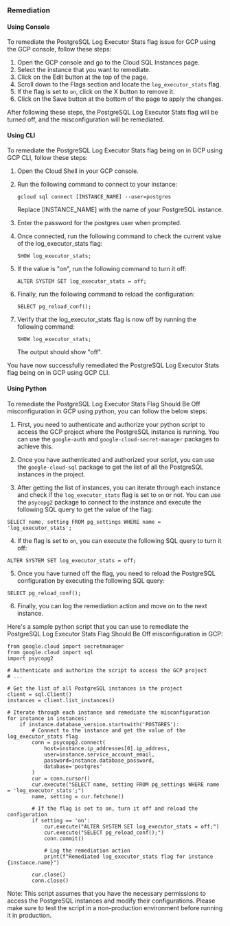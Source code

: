 ### Remediation

#### Using Console

To remediate the PostgreSQL Log Executor Stats flag issue for GCP using the GCP console, follow these steps:

1. Open the GCP console and go to the Cloud SQL Instances page.
2. Select the instance that you want to remediate.
3. Click on the Edit button at the top of the page.
4. Scroll down to the Flags section and locate the `log_executor_stats` flag.
5. If the flag is set to `on`, click on the X button to remove it.
6. Click on the Save button at the bottom of the page to apply the changes.

After following these steps, the PostgreSQL Log Executor Stats flag will be turned off, and the misconfiguration will be remediated.

#### Using CLI

To remediate the PostgreSQL Log Executor Stats flag being on in GCP using GCP CLI, follow these steps:

1. Open the Cloud Shell in your GCP console.

2. Run the following command to connect to your instance: 

   `gcloud sql connect [INSTANCE_NAME] --user=postgres`

   Replace [INSTANCE_NAME] with the name of your PostgreSQL instance.

3. Enter the password for the postgres user when prompted.

4. Once connected, run the following command to check the current value of the log_executor_stats flag: 

   `SHOW log_executor_stats;`

5. If the value is "on", run the following command to turn it off: 

   `ALTER SYSTEM SET log_executor_stats = off;`

6. Finally, run the following command to reload the configuration: 

   `SELECT pg_reload_conf();`

7. Verify that the log_executor_stats flag is now off by running the following command: 

   `SHOW log_executor_stats;`

   The output should show "off".

You have now successfully remediated the PostgreSQL Log Executor Stats flag being on in GCP using GCP CLI.

#### Using Python

To remediate the PostgreSQL Log Executor Stats Flag Should Be Off misconfiguration in GCP using python, you can follow the below steps:

1. First, you need to authenticate and authorize your python script to access the GCP project where the PostgreSQL instance is running. You can use the `google-auth` and `google-cloud-secret-manager` packages to achieve this.

2. Once you have authenticated and authorized your script, you can use the `google-cloud-sql` package to get the list of all the PostgreSQL instances in the project.

3. After getting the list of instances, you can iterate through each instance and check if the `log_executor_stats` flag is set to `on` or not. You can use the `psycopg2` package to connect to the instance and execute the following SQL query to get the value of the flag:

```
SELECT name, setting FROM pg_settings WHERE name = 'log_executor_stats';
```

4. If the flag is set to `on`, you can execute the following SQL query to turn it off:

```
ALTER SYSTEM SET log_executor_stats = off;
```

5. Once you have turned off the flag, you need to reload the PostgreSQL configuration by executing the following SQL query:

```
SELECT pg_reload_conf();
```

6. Finally, you can log the remediation action and move on to the next instance.

Here's a sample python script that you can use to remediate the PostgreSQL Log Executor Stats Flag Should Be Off misconfiguration in GCP:

```
from google.cloud import secretmanager
from google.cloud import sql
import psycopg2

# Authenticate and authorize the script to access the GCP project
# ...

# Get the list of all PostgreSQL instances in the project
client = sql.Client()
instances = client.list_instances()

# Iterate through each instance and remediate the misconfiguration
for instance in instances:
    if instance.database_version.startswith('POSTGRES'):
        # Connect to the instance and get the value of the log_executor_stats flag
        conn = psycopg2.connect(
            host=instance.ip_addresses[0].ip_address,
            user=instance.service_account_email,
            password=instance.database_password,
            database='postgres'
        )
        cur = conn.cursor()
        cur.execute("SELECT name, setting FROM pg_settings WHERE name = 'log_executor_stats';")
        name, setting = cur.fetchone()

        # If the flag is set to on, turn it off and reload the configuration
        if setting == 'on':
            cur.execute("ALTER SYSTEM SET log_executor_stats = off;")
            cur.execute("SELECT pg_reload_conf();")
            conn.commit()

            # Log the remediation action
            print(f"Remediated log_executor_stats flag for instance {instance.name}")
        
        cur.close()
        conn.close()
```

Note: This script assumes that you have the necessary permissions to access the PostgreSQL instances and modify their configurations. Please make sure to test the script in a non-production environment before running it in production.

